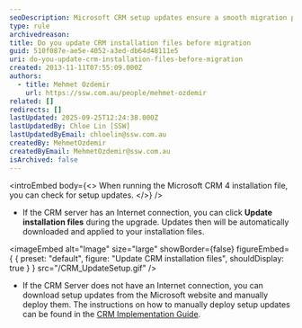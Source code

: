 ```yaml
---
seoDescription: Microsoft CRM setup updates ensure a smooth migration process by applying latest patches and fixes to installation files.
type: rule
archivedreason:
title: Do you update CRM installation files before migration
guid: 510f087e-ae5e-4052-a3ed-db64d48111e5
uri: do-you-update-crm-installation-files-before-migration
created: 2013-11-11T07:55:09.000Z
authors:
  - title: Mehmet Ozdemir
    url: https://ssw.com.au/people/mehmet-ozdemir
related: []
redirects: []
lastUpdated: 2025-09-25T12:24:38.000Z
lastUpdatedBy: Chloe Lin [SSW]
lastUpdatedByEmail: chloelin@ssw.com.au
createdBy: MehmetOzdemir
createdByEmail: MehmetOzdemir@ssw.com.au
isArchived: false
---
```


<introEmbed
  body={<>
When running the Microsoft CRM 4 installation file, you can check for setup updates.
  </>}
/>
* If the CRM server has an Internet connection, you can click **Update installation files** during the upgrade. Updates then will be automatically downloaded and applied to your installation files.
  
<imageEmbed
  alt="Image"
  size="large"
  showBorder={false}
  figureEmbed={ {
    preset: "default",
    figure: "Update CRM installation files",
    shouldDisplay: true
  } }
  src="/CRM_UpdateSetup.gif"
/>

* If the CRM Server does not have an Internet connection, you can download setup updates from the Microsoft website and manually deploy them. The instructions on how to manually deploy setup updates can be found in the [CRM Implementation Guide](http://www.ssw.com.au/SSW/Redirect/MSDNTaskList.htm).

